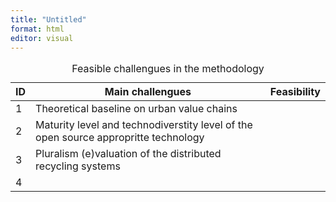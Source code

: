 ```yaml
---
title: "Untitled"
format: html
editor: visual
---
```


| ID  | Main challengues                                                                    | Feasibility |
|-----|-------------------------------------------------------------------------------------|-------------|
| 1   | Theoretical baseline on urban value chains                                          |             |
| 2   | Maturity level and technodiverstity level of the open source appropritte technology |             |
| 3   | Pluralism (e)valuation of the distributed recycling systems                         |             |
| 4   |                                                                                     |             |

: Feasible challengues in the methodology
